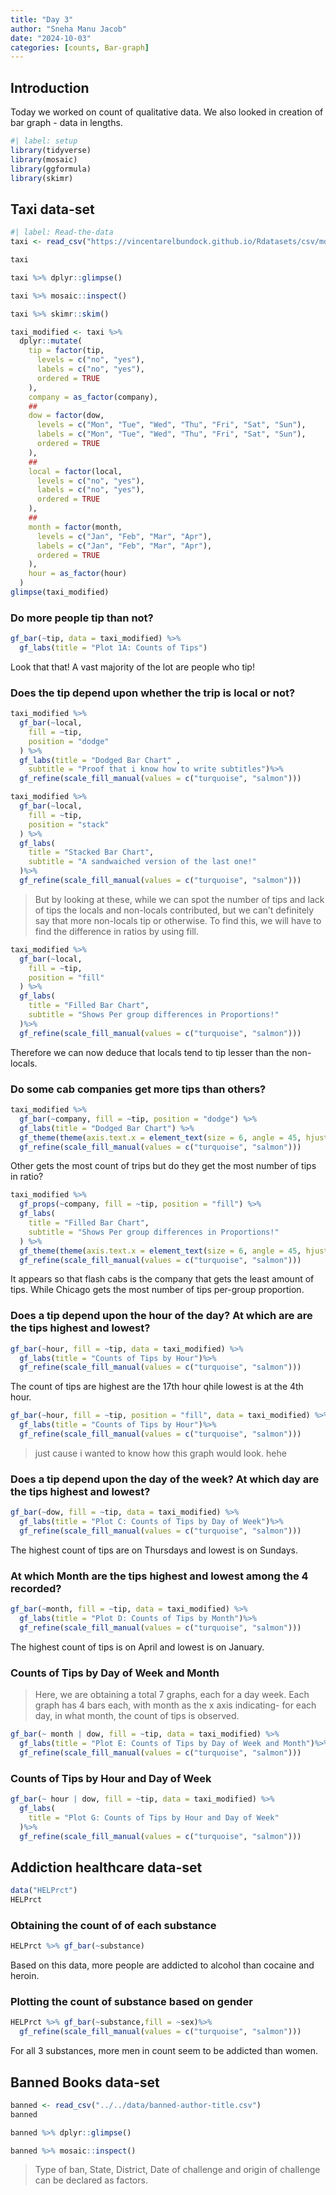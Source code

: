 ```yaml
---
title: "Day 3"
author: "Sneha Manu Jacob"
date: "2024-10-03"
categories: [counts, Bar-graph]
---
```


## Introduction

Today we worked on count of qualitative data. We also looked in creation of bar graph - data in lengths.

```r
#| label: setup
library(tidyverse)
library(mosaic)
library(ggformula)
library(skimr)
```

## Taxi data-set

```r
#| label: Read-the-data
taxi <- read_csv("https://vincentarelbundock.github.io/Rdatasets/csv/modeldata/taxi.csv")
```

```r
taxi
```

```r
taxi %>% dplyr::glimpse()
```

```r
taxi %>% mosaic::inspect()
```

```r
taxi %>% skimr::skim()
```

```r
taxi_modified <- taxi %>%
  dplyr::mutate(
    tip = factor(tip,
      levels = c("no", "yes"),
      labels = c("no", "yes"),
      ordered = TRUE
    ),
    company = as_factor(company),
    ##
    dow = factor(dow,
      levels = c("Mon", "Tue", "Wed", "Thu", "Fri", "Sat", "Sun"),
      labels = c("Mon", "Tue", "Wed", "Thu", "Fri", "Sat", "Sun"),
      ordered = TRUE
    ),
    ##
    local = factor(local,
      levels = c("no", "yes"),
      labels = c("no", "yes"),
      ordered = TRUE
    ),
    ##
    month = factor(month,
      levels = c("Jan", "Feb", "Mar", "Apr"),
      labels = c("Jan", "Feb", "Mar", "Apr"),
      ordered = TRUE
    ),
    hour = as_factor(hour)
  )
glimpse(taxi_modified)
```

### **Do more people tip than not?**

```r
gf_bar(~tip, data = taxi_modified) %>%
  gf_labs(title = "Plot 1A: Counts of Tips")
```

Look that that! A vast majority of the lot are people who tip!

### **Does the tip depend upon whether the trip is local or not?**

```r
taxi_modified %>%
  gf_bar(~local,
    fill = ~tip,
    position = "dodge"
  ) %>%
  gf_labs(title = "Dodged Bar Chart" ,
    subtitle = "Proof that i know how to write subtitles")%>%
  gf_refine(scale_fill_manual(values = c("turquoise", "salmon")))
```

```r
taxi_modified %>%
  gf_bar(~local,
    fill = ~tip,
    position = "stack"
  ) %>%
  gf_labs(
    title = "Stacked Bar Chart",
    subtitle = "A sandwaiched version of the last one!"
  )%>%
  gf_refine(scale_fill_manual(values = c("turquoise", "salmon")))
```

> But by looking at these, while we can spot the number of tips and lack of tips the locals and non-locals contributed, but we can't definitely say that more non-locals tip or otherwise. To find this, we will have to find the difference in ratios by using fill.

```r
taxi_modified %>%
  gf_bar(~local,
    fill = ~tip,
    position = "fill"
  ) %>%
  gf_labs(
    title = "Filled Bar Chart",
    subtitle = "Shows Per group differences in Proportions!"
  )%>%
  gf_refine(scale_fill_manual(values = c("turquoise", "salmon")))
```

Therefore we can now deduce that locals tend to tip lesser than the non-locals.

### **Do some cab companies get more tips than others?**

```r
taxi_modified %>%
  gf_bar(~company, fill = ~tip, position = "dodge") %>%
  gf_labs(title = "Dodged Bar Chart") %>%
  gf_theme(theme(axis.text.x = element_text(size = 6, angle = 45, hjust = 1)))%>%
  gf_refine(scale_fill_manual(values = c("turquoise", "salmon")))
```

Other gets the most count of trips but do they get the most number of tips in ratio?

```r
taxi_modified %>%
  gf_props(~company, fill = ~tip, position = "fill") %>%
  gf_labs(
    title = "Filled Bar Chart",
    subtitle = "Shows Per group differences in Proportions!"
  ) %>%
  gf_theme(theme(axis.text.x = element_text(size = 6, angle = 45, hjust = 1)))%>%
  gf_refine(scale_fill_manual(values = c("turquoise", "salmon")))
```

It appears so that flash cabs is the company that gets the least amount of tips. While Chicago gets the most number of tips per-group proportion.

### **Does a tip depend upon the** hour of the day? At which are are the tips highest and lowest?

```r
gf_bar(~hour, fill = ~tip, data = taxi_modified) %>%
  gf_labs(title = "Counts of Tips by Hour")%>%
  gf_refine(scale_fill_manual(values = c("turquoise", "salmon")))
```

The count of tips are highest are the 17th hour qhile lowest is at the 4th hour.

```r
gf_bar(~hour, fill = ~tip, position = "fill", data = taxi_modified) %>%
  gf_labs(title = "Counts of Tips by Hour")%>%
  gf_refine(scale_fill_manual(values = c("turquoise", "salmon")))
```

> just cause i wanted to know how this graph would look. hehe

### **Does a tip depend upon the** day of the week? At which day are the tips highest and lowest?

```r
gf_bar(~dow, fill = ~tip, data = taxi_modified) %>%
  gf_labs(title = "Plot C: Counts of Tips by Day of Week")%>%
  gf_refine(scale_fill_manual(values = c("turquoise", "salmon")))
```

The highest count of tips are on Thursdays and lowest is on Sundays.

### At which Month are the tips highest and lowest among the 4 recorded?

```r
gf_bar(~month, fill = ~tip, data = taxi_modified) %>%
  gf_labs(title = "Plot D: Counts of Tips by Month")%>%
  gf_refine(scale_fill_manual(values = c("turquoise", "salmon")))
```

The highest count of tips is on April and lowest is on January.

### Counts of Tips by Day of Week and Month

> Here, we are obtaining a total 7 graphs, each for a day week. Each graph has 4 bars each, with month as the x axis indicating- for each day, in what month, the count of tips is observed.

```r
gf_bar(~ month | dow, fill = ~tip, data = taxi_modified) %>%
  gf_labs(title = "Plot E: Counts of Tips by Day of Week and Month")%>%
  gf_refine(scale_fill_manual(values = c("turquoise", "salmon")))
```

### Counts of Tips by Hour and Day of Week

```r
gf_bar(~ hour | dow, fill = ~tip, data = taxi_modified) %>%
  gf_labs(
    title = "Plot G: Counts of Tips by Hour and Day of Week"
  )%>%
  gf_refine(scale_fill_manual(values = c("turquoise", "salmon")))
```

## Addiction healthcare data-set

```r
data("HELPrct")
HELPrct
```

### Obtaining the count of of each substance

```r
HELPrct %>% gf_bar(~substance) 
```

Based on this data, more people are addicted to alcohol than cocaine and heroin.

### Plotting the count of substance based on gender

```r
HELPrct %>% gf_bar(~substance,fill = ~sex)%>% 
  gf_refine(scale_fill_manual(values = c("turquoise", "salmon")))
```

For all 3 substances, more men in count seem to be addicted than women.

## Banned Books data-set

```r
banned <- read_csv("../../data/banned-author-title.csv")
banned
```

```r
banned %>% dplyr::glimpse()
```

```r
banned %>% mosaic::inspect()
```

> Type of ban, State, District, Date of challenge and origin of challenge can be declared as factors.
